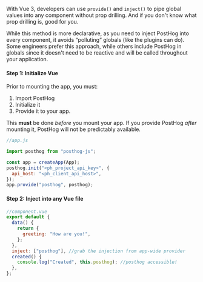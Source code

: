 With Vue 3, developers can use `provide()` and `inject()` to pipe global values into any component without prop drilling. And if you don't know what prop drilling is, good for you.

While this method is more declarative, as you need to inject PostHog into every component, it avoids “polluting” globals (like the plugins can do). Some engineers prefer this approach, while others include PostHog in globals since it doesn't need to be reactive and will be called throughout your application. 

#### Step 1: Initialize Vue

Prior to mounting the app, you must:

1. Import PostHog
2. Initialize it
3. Provide it to your app.
   
This **must** be done *before* you mount your app. If you provide PostHog *after* mounting it, PostHog will not be predictably available. 

```js
//app.js

import posthog from "posthog-js";

const app = createApp(App);
posthog.init("<ph_project_api_key>", {
  api_host: "<ph_client_api_host>",
});
app.provide("posthog", posthog);
```

#### Step 2: Inject into any Vue file

```js
//component.vue
export default {
  data() {
    return {
      greeting: "How are you!",
    };
  },
  inject: ["posthog"], //grab the injection from app-wide provider
  created() {
    console.log("Created", this.posthog); //posthog accessible!
  },
};
```
